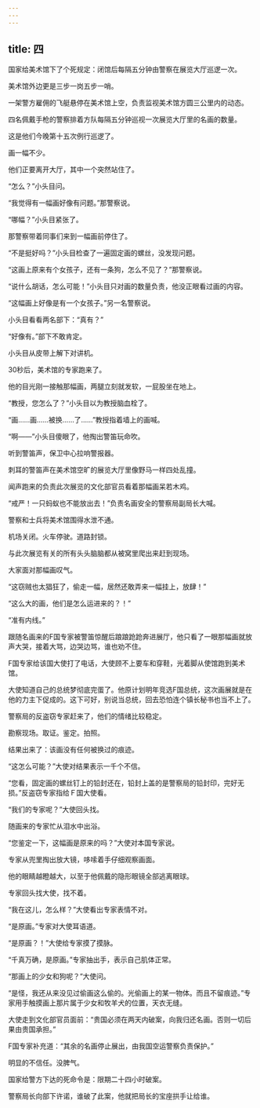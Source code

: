 ```yaml
---
---
---
```

title: 四
---



国家给美术馆下了个死规定：闭馆后每隔五分钟由警察在展览大厅巡逻一次。

美术馆外边更是三步一岗五步一哨。

一架警方雇佣的飞艇悬停在美术馆上空，负责监视美术馆方圆三公里内的动态。

四名佩戴手枪的警察排着方队每隔五分钟巡视一次展览大厅里的名画的数量。

这是他们今晚第十五次例行巡逻了。

画一幅不少。

他们正要离开大厅，其中一个突然站住了。

“怎么？”小头目问。

“我觉得有一幅画好像有问题。”那警察说。

“哪幅？”小头目紧张了。

那警察带着同事们来到一幅画前停住了。

“不是挺好吗？”小头目检查了一遍固定画的螺丝，没发现问题。

“这画上原来有个女孩子，还有一条狗，怎么不见了？”那警察说。

“说什么胡话，怎么可能！”小头目只对画的数量负责，他没正眼看过画的内容。

“这幅画上好像是有一个女孩子。”另一名警察说。

小头目看看两名部下：“真有？”

“好像有。”部下不敢肯定。

小头目从皮带上解下对讲机。

30秒后，美术馆的专家跑来了。

他的目光刚一接触那幅画，两腿立刻就发软，一屁股坐在地上。

“教授，您怎么了？”小头目以为教授脑血栓了。

“画……画……被换……了……”教授指着墙上的画喊。

“啊——”小头目傻眼了，他掏出警笛玩命吹。

听到警笛声，保卫中心拉响警报器。

刺耳的警笛声在美术馆空旷的展览大厅里像野马一样四处乱撞。

闻声跑来的负责此次展览的文化部官员看着那幅画呆若木鸡。

“戒严！一只蚂蚁也不能放出去！”负责名画安全的警察局副局长大喊。

警察和士兵将美术馆围得水泄不通。

机场关闭。火车停驶。道路封锁。

与此次展览有关的所有头头脑脑都从被窝里爬出来赶到现场。

大家面对那幅画叹气。

“这窃贼也太猖狂了，偷走一幅，居然还敢弄来一幅挂上，放肆！”

“这么大的画，他们是怎么运进来的？！”

“准有内线。”

跟随名画来的F国专家被警笛惊醒后踉踉跄跄奔进展厅，他只看了一眼那幅画就放声大哭，接着大骂，边哭边骂，谁也劝不住。

F国专家给该国大使打了电话，大使顾不上要车和穿鞋，光着脚从使馆跑到美术馆。

大使知道自己的总统梦彻底完蛋了。他原计划明年竞选F国总统，这次画展就是在他的力主下促成的。这下可好，别说当总统，回去恐怕连个镇长秘书也当不上了。

警察局的反盗窃专家赶来了，他们的情绪比较稳定。

勘察现场。取证。鉴定。拍照。

结果出来了：该画没有任何被换过的痕迹。

“这怎么可能？”大使对结果表示一千个不信。

“您看，固定画的螺丝钉上的铅封还在，铅封上盖的是警察局的铅封印，完好无损。”反盗窃专家指给Ｆ国大使看。

“我们的专家呢？”大使回头找。

随画来的专家忙从泪水中出浴。

“您鉴定一下，这幅画是原来的吗？”大使对本国专家说。

专家从兜里掏出放大镜，哆嗦着手仔细观察画面。

他的眼睛越瞪越大，以至于他佩戴的隐形眼镜全部逃离眼球。

专家回头找大使，找不着。

“我在这儿，怎么样？”大使看出专家表情不对。

“是原画。”专家对大使耳语道。

“是原画？！”大使给专家摸了摸脉。

“千真万确，是原画。”专家抽出手，表示自己肌体正常。

“那画上的少女和狗呢？”大使问。

“是怪，我还从来没见过偷画这么偷的。光偷画上的某一物体。而且不留痕迹。”专家用手触摸画上那片属于少女和牧羊犬的位置，天衣无缝。

大使走到文化部官员面前：“贵国必须在两天内破案，向我归还名画。否则一切后果由贵国承担。”

F国专家补充道：“其余的名画停止展出，由我国空运警察负责保护。”

明显的不信任。没脾气。

国家给警方下达的死命令是：限期二十四小时破案。

警察局长向部下许诺，谁破了此案，他就把局长的宝座拱手让给谁。